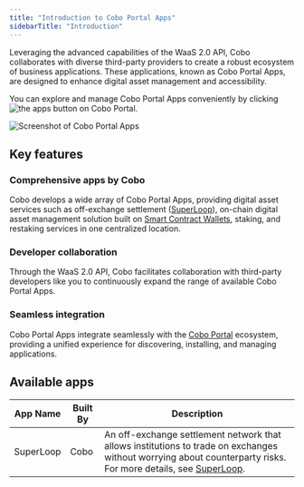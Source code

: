 ```yaml
---
title: "Introduction to Cobo Portal Apps"
sidebarTitle: "Introduction"
---
```

Leveraging the advanced capabilities of the WaaS 2.0 API, Cobo collaborates with diverse third-party providers to create a robust ecosystem of business applications. These applications, known as Cobo Portal Apps, are designed to enhance digital asset management and accessibility. 

You can explore and manage Cobo Portal Apps conveniently by clicking <img src="/en/images/portal-apps/icon-apps.svg" className="icon" alt="the apps button"></img> on Cobo Portal.

<img src="/en/images/portal-apps/apps-overview.png" className="screenshot_full_screen" alt="Screenshot of Cobo Portal Apps" />

## Key features

### Comprehensive apps by Cobo
Cobo develops a wide array of Cobo Portal Apps, providing digital asset services such as off-exchange settlement (<a href="https://www.cobo.com/products/superloop">SuperLoop</a>), on-chain digital asset management solution built on [Smart Contract Wallets](/en/portal/smart-contract-wallets), staking, and restaking services in one centralized location.

### Developer collaboration
Through the WaaS 2.0 API, Cobo facilitates collaboration with third-party developers like you to continuously expand the range of available Cobo Portal Apps.

### Seamless integration
Cobo Portal Apps integrate seamlessly with the [Cobo Portal](/en/portal/introduction) ecosystem, providing a unified experience for discovering, installing, and managing applications.

## Available apps

| App Name | Built By | Description                                              |
| ------------ | ------------ | ------------------------------------------------------------ |
| SuperLoop    | Cobo         | An off-exchange settlement network that allows institutions to trade on exchanges without worrying about counterparty risks. For more details, see [SuperLoop](https://www.cobo.com/products/superloop). |

